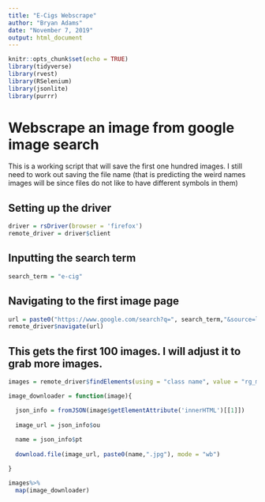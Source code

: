 ```yaml
---
title: "E-Cigs Webscrape"
author: "Bryan Adams"
date: "November 7, 2019"
output: html_document
---
```


```r
knitr::opts_chunk$set(echo = TRUE)
library(tidyverse)
library(rvest)
library(RSelenium)
library(jsonlite)
library(purrr)
```

# Webscrape an image from google image search

This is a working script that will save the first one hundred images.  I still need to work out saving the file name (that is predicting the weird names images will be since files do not like to have different symbols in them)

## Setting up the driver

```r
driver = rsDriver(browser = 'firefox')
remote_driver = driver$client
```

## Inputting the search term

```r
search_term = "e-cig"
```

## Navigating to the first image page

```r
url = paste0("https://www.google.com/search?q=", search_term,"&source=lnms&tbm=isch")
remote_driver$navigate(url)
```

## This gets the first 100 images.  I will adjust it to grab more images.

```r
images = remote_driver$findElements(using = "class name", value = "rg_meta")
```

```r


image_downloader = function(image){

  json_info = fromJSON(image$getElementAttribute('innerHTML')[[1]])
  
  image_url = json_info$ou
  
  name = json_info$pt
  
  download.file(image_url, paste0(name,".jpg"), mode = "wb")

}

images%>%
  map(image_downloader)


```